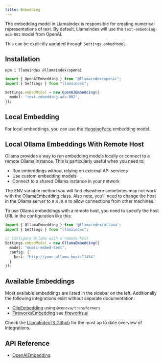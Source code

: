 ```yaml
---
title: Embedding
---
```


The embedding model in LlamaIndex is responsible for creating numerical representations of text. By default, LlamaIndex will use the `text-embedding-ada-002` model from OpenAI.

This can be explicitly updated through `Settings.embedModel`.

## Installation

```package-install
npm i llamaindex @llamaindex/openai
```

```typescript
import { OpenAIEmbedding } from "@llamaindex/openai";
import { Settings } from "llamaindex";

Settings.embedModel = new OpenAIEmbedding({
  model: "text-embedding-ada-002",
});
```

## Local Embedding

For local embeddings, you can use the [HuggingFace](/docs/llamaindex/modules/models/embeddings/huggingface) embedding model.

## Local Ollama Embeddings With Remote Host

Ollama provides a way to run embedding models locally or connect to a remote Ollama instance. This is particularly useful when you need to:
- Run embeddings without relying on external API services
- Use custom embedding models
- Connect to a shared Ollama instance in your network

The ENV variable method you will find elsewhere sometimes may not work with the OllamaEmbedding class. Also note, you'll need to change the host
in the Ollama server to `0.0.0.0` to allow connections from other machines.

To use Ollama embeddings with a remote host, you need to specify the host URL in the configuration like this:

```typescript
import { OllamaEmbedding } from "@llamaindex/ollama";
import { Settings } from "llamaindex";

// Configure Ollama with a remote host
Settings.embedModel = new OllamaEmbedding({
  model: "nomic-embed-text",
  config: {
    host: "http://your-ollama-host:11434"
  }
});
```

## Available Embeddings

Most available embeddings are listed in the sidebar on the left.
Additionally the following integrations exist without separate documentation:

- [ClipEmbedding](/docs/api/classes/ClipEmbedding) using `@xenova/transformers`
- [FireworksEmbedding](/docs/api/classes/FireworksEmbedding) see [fireworks.ai](https://fireworks.ai/)

Check the [LlamaIndexTS Github](https://github.com/run-llama/LlamaIndexTS) for the most up to date overview of integrations.

## API Reference

- [OpenAIEmbedding](/docs/api/classes/OpenAIEmbedding)
